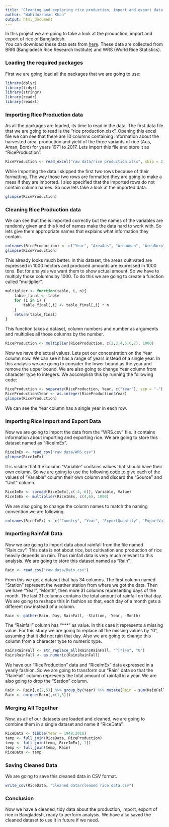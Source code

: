 ```yaml
---
title: "Cleaning and exploring rice production, import and export data of Bangladesh"
author: "Wahiduzzaman Khan"
output: html_document
---
```

In this project we are going to take a look at the production, import and export of rice of Bangladesh.</br>
You can download these data sets from [here](https://github.com/WahiduzzamanKhan/Cleaning-Bangladesh-Rice-Production-Data/tree/master/raw%20data). These data are collected from BRRI (Bangladesh Rice Research Institute) and WRS (World Rice Statistics).

### Loading the required packages
First we are going load all the packages that we are going to use:

```r
library(dplyr)
library(tidyr)
library(stringr)
library(readr)
library(readxl)
```

### Importing Rice Production data
As all the packages are loaded, its time to read in the data. The first data file that we are going to read is the "rice production.xlsx". Opening this excel file we can see that there are 10 columns containing information about the harvested area, production and yield of the three variants of rice (Aus, Aman, Boro) for years 1971 to 2017. Lets import this file and store it as "RiceProduction".

```r
RiceProduction <- read_excel("raw data/rice production.xlsx", skip = 2, col_names = F)
```

While Importing the data I skipped the first two rows because of their formatting. The way those two rows are formatted they are going to make a mess if they are imported. I also specified that the imported rows do not contain column names. So now lets take a look at the imported data.

```r
glimpse(RiceProduction)
```

### Cleaning Rice Production data
We can see that the is imported correctly but the names of the variables are randomly given and this kind of names make the data hard to work with. So lets give them appropriate names that explains what information they contain.

```r
colnames(RiceProduction) <- c("Year", "AreaAus", "AreaAman", "AreaBoro", "ProAus", "ProAman", "ProBoro", "YieldAus", "YieldAman", "YieldBoro")
glimpse(RiceProduction)
```

This already looks much better. In this dataset, the areas cultivated are expressed in 1000 hectors and produced amounts are expressed in 1000 tons. But for analysis we want them to show actual amount. So we have to multiply those columns by 1000. To do this we are going to create a function called "multiplier".

```r
multiplier <- function(table, i, n){
    table_final <- table
    for (i in i) {
        table_final[,i] <- table_final[,i] * n
    }
    return(table_final)
}
```

This function takes a dataset, column numbers and number as arguments and
multiplies all those columns by the number.

```r
RiceProduction <- multiplier(RiceProduction, c(2,3,4,5,6,7), 1000)
```

Now we have the actual values.
Lets put our concentration on the Year column now. We can see it has a range of years instead of a single year. In this analysis we are going to consider the lower bound as the year and remove the upper bound. We are also going to change Year column from character type to integers. We accomplish this by running the following code:

```r
RiceProduction <- separate(RiceProduction, Year, c("Year"), sep = "-")
RiceProduction$Year <- as.integer(RiceProduction$Year)
glimpse(RiceProduction)
```

We can see the Year column has a single year in each row.</br>

### Importing Rice Import and Export Data
Now we are going to import the data from the "WRS.csv" file. It contains information about importing and exporting rice. We are going to store this dataset named as "RiceImEx".

```r
RiceImEx <- read_csv("raw data/WRS.csv")
glimpse(RiceImEx)
```

It is visible that the column "Variable" contains values that should have their own column. So we are going to use the following code to give each of the values of "Variable" column their own column and discard the "Source" and "Unit" column.

```r
RiceImEx <- spread(RiceImEx[,c(-4,-6)], Variable, Value)
RiceImEx <- multiplier(RiceImEx, c(4,6), 1000)
```

We are also going to change the column names to match the naming convention we are following.

```r
colnames(RiceImEx) <- c("Country", "Year", "ExportQuantity", "ExportValue", "ImportQuantity", "ImportValue")
```

### Importing Rainfall Data
Now we are going to import data about rainfall from the file named "Rain.csv". This data is not about rice, but cultivation and production of rice heavily depends on rain. Thus rainfall data is very much relevant to this analysis. We are going to store this dataset named as "Rain".

```r
Rain <- read_csv("raw data/Rain.csv")
```

From this we get a dataset that has 34 columns. The first column named "Station" represent the weather station from where we got the data. Then we have "Year", "Month", then more 31 columns representing days of the month. The last 31 columns contains the total amount of rainfall on that day. We are going to reshape this in fashion so that, each day of a month gets a different row instead of a column.

```r
Rain <- gather(Rain, Day, RainFall, -Station, -Year, -Month)
```

The "Rainfall" column has "***" as value. In this case it represents a missing value. For this study we are going to replace all the missing values by "0", assuming that it did not rain that day. Also we are going to change this column from a character type to numeric type.

```r
Rain$RainFall <- str_replace_all(Rain$RainFall, "^[*]+$", "0")
Rain$RainFall <- as.numeric(Rain$RainFall)
```

We have our "RiceProduction" data and "RiceImEx" data expressed in a yearly fashion. So we are going to transform our "Rain" data so that the "RainFall" column represents the total amount of rainfall in a year. We are also going to drop the "Station" column.

```r
Rain <- Rain[,c(2,5)] %>% group_by(Year) %>% mutate(Rain = sum(RainFall, na.rm = T))
Rain <- unique(Rain[,c(1,3)])
```

### Merging All Together
Now, as all of our datasets are loaded and cleaned, we are going to combine them in a single dataset and name it "RiceData".

```r
RiceData <- tibble(Year = 1948:2018)
temp <- full_join(RiceData, RiceProduction)
temp <- full_join(temp, RiceImEx[,-1])
temp <- full_join(temp, Rain)
RiceData <- temp
```

### Saving Cleaned Data
We are going to save this cleaned data in CSV format.

```r
write_csv(RiceData, "cleaned data/cleaned rice data.csv")
```

### Conclusion
Now we have a cleaned, tidy data about the production, import, export of rice in Bangladesh, ready to perform analysis. We have also saved the cleaned dataset to use it in future if we need.